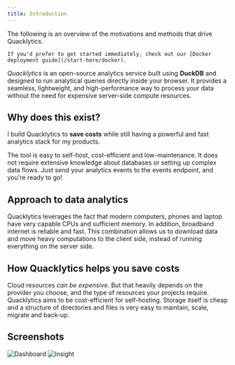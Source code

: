 ```yaml
---
title: Introduction
---
```




<Aside type="note">
    The following is an overview of the motivations and methods that drive Quacklytics.

    If you'd prefer to get started immediately, check out our [Docker deployment guide](/start-here/docker).
</Aside>


_Quacklytics_ is an open-source analytics service built using **DuckDB** and designed to run analytical queries directly inside
your browser. It provides a seamless, lightweight, and high-performance way to process your data without the need for
expensive server-side compute resources.


## Why does this exist?

I build Quacklytics to **save costs** while still having a powerful and fast analytics stack for my products.  

The tool is easy to self-host, cost-efficient and low-maintenance. 
It does not require extensive knowledge about databases or setting up complex data flows. 
Just send your analytics events to the events endpoint, and you're ready to go!

## Approach to data analytics

Quacklytics leverages the fact that modern computers, phones and laptop have very capable CPUs and sufficient memory.
In addition, broadband internet is reliable and fast. This combination allows us to download data and move heavy 
computations to the client side, instead of running everything on the server side.

## How Quacklytics helps you save costs

Cloud resources _can be expensive_. But that heavily depends on the provider you choose, and the type of resources 
your projects require. Quacklytics aims to be cost-efficient for self-hosting.
Storage itself is cheap and a structure of directories and files is very easy to maintain, scale, migrate and back-up. 

## Screenshots

![Dashboard](../../../assets/dashboard.png)
![Insight](../../../assets/insight.png)


